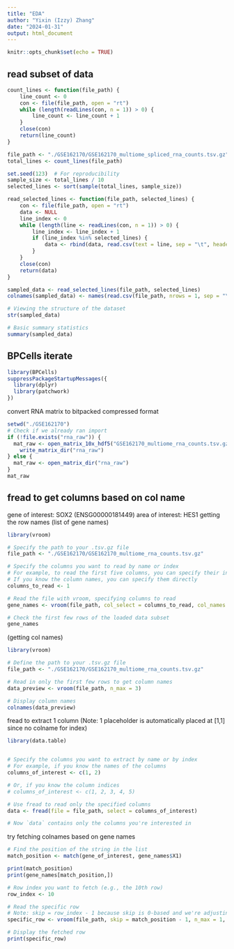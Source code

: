 ```yaml
---
title: "EDA"
author: "Yixin (Izzy) Zhang"
date: "2024-01-31"
output: html_document
---
```


```r
knitr::opts_chunk$set(echo = TRUE)
```

## read subset of data

```r
count_lines <- function(file_path) {
    line_count <- 0
    con <- file(file_path, open = "rt")
    while (length(readLines(con, n = 1)) > 0) {
        line_count <- line_count + 1
    }
    close(con)
    return(line_count)
}

file_path <- "./GSE162170/GSE162170_multiome_spliced_rna_counts.tsv.gz"  # Adjust this to your file path
total_lines <- count_lines(file_path)
```

```r
set.seed(123)  # For reproducibility
sample_size <- total_lines / 10
selected_lines <- sort(sample(total_lines, sample_size))
```

```r
read_selected_lines <- function(file_path, selected_lines) {
    con <- file(file_path, open = "rt")
    data <- NULL
    line_index <- 0
    while (length(line <- readLines(con, n = 1)) > 0) {
        line_index <- line_index + 1
        if (line_index %in% selected_lines) {
            data <- rbind(data, read.csv(text = line, sep = "\t", header = FALSE))
        }
    }
    close(con)
    return(data)
}

sampled_data <- read_selected_lines(file_path, selected_lines)
colnames(sampled_data) <- names(read.csv(file_path, nrows = 1, sep = "\t"))  # Set column names
```
```r
# Viewing the structure of the dataset
str(sampled_data)

# Basic summary statistics
summary(sampled_data)
```


## BPCells iterate
```r
library(BPCells)
suppressPackageStartupMessages({
  library(dplyr)
  library(patchwork)
})
```

convert RNA matrix to bitpacked compressed format
```r
setwd("./GSE162170")
# Check if we already ran import
if (!file.exists("rna_raw")) {
  mat_raw <- open_matrix_10x_hdf5("GSE162170_multiome_rna_counts.tsv.gz", feature_type="Gene Expression") %>% 
    write_matrix_dir("rna_raw")
} else {
  mat_raw <- open_matrix_dir("rna_raw")
}
mat_raw
```

## fread to get columns based on col name
gene of interest: SOX2 (ENSG00000181449)
area of interest: HES1
getting the row names (list of gene names)
```r
library(vroom)

# Specify the path to your .tsv.gz file
file_path <- "./GSE162170/GSE162170_multiome_rna_counts.tsv.gz"

# Specify the columns you want to read by name or index
# For example, to read the first five columns, you can specify their indices as 1:5
# If you know the column names, you can specify them directly
columns_to_read <- 1

# Read the file with vroom, specifying columns to read
gene_names <- vroom(file_path, col_select = columns_to_read, col_names = FALSE)

# Check the first few rows of the loaded data subset
gene_names

```

(getting col names)
```r
library(vroom)

# Define the path to your .tsv.gz file
file_path <- "./GSE162170/GSE162170_multiome_rna_counts.tsv.gz"

# Read in only the first few rows to get column names
data_preview <- vroom(file_path, n_max = 3)

# Display column names
colnames(data_preview)
```

fread to extract 1 column (Note: 1 placeholder is automatically placed at [1,1] since no colname for index)
```r
library(data.table)


# Specify the columns you want to extract by name or by index
# For example, if you know the names of the columns
columns_of_interest <- c(1, 2)

# Or, if you know the column indices
# columns_of_interest <- c(1, 2, 3, 4, 5)

# Use fread to read only the specified columns
data <- fread(file = file_path, select = columns_of_interest)

# Now `data` contains only the columns you're interested in

```

try fetching colnames based on gene names
```r
# Find the position of the string in the list
match_position <- match(gene_of_interest, gene_names$X1)

print(match_position) 
print(gene_names[match_position,])
```

```r
# Row index you want to fetch (e.g., the 10th row)
row_index <- 10

# Read the specific row
# Note: skip = row_index - 1 because skip is 0-based and we're adjusting for R's 1-based indexing
specific_row <- vroom(file_path, skip = match_position - 1, n_max = 1, col_names = FALSE)

# Display the fetched row
print(specific_row)

```

